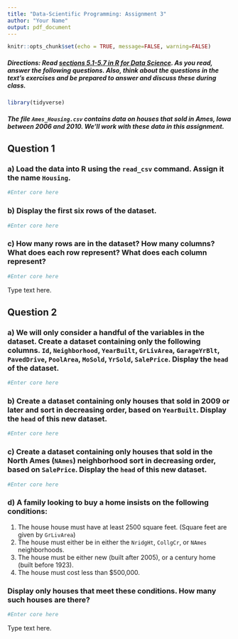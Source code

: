 ```yaml
---
title: "Data-Scientific Programming: Assignment 3"
author: "Your Name"
output: pdf_document
---
```


```r
knitr::opts_chunk$set(echo = TRUE, message=FALSE, warning=FALSE)
```


##### Directions: Read [sections 5.1-5.7 in R for Data Science](https://r4ds.had.co.nz/data-visualisation.html). As you read, answer the following questions. Also, think about the questions in the text's exercises and be prepared to answer and discuss these during class.


```r
library(tidyverse)
```


##### The file `Ames_Housing.csv` contains data on houses that sold in Ames, Iowa between 2006 and 2010. We'll work with these data in this assignment. 

## Question 1

### a) Load the data into R using the `read_csv` command. Assign it the name `Housing`. 

```r
#Enter core here
```


### b) Display the first six rows of the dataset. 

```r
#Enter core here
```


### c) How many rows are in the dataset? How many columns? What does each row represent? What does each column represent?

```r
#Enter core here
```

Type text here. 


## Question 2

### a) We will only consider a handful of the variables in the dataset. Create a dataset containing only the following columns. `Id`, `Neighborhood`, `YearBuilt`, `GrLivArea`, `GarageYrBlt`, `PavedDrive`, `PoolArea`, `MoSold`, `YrSold`, `SalePrice`. Display the `head` of the dataset. 

```r
#Enter core here
```

### b) Create a dataset containing only houses that sold in 2009 or later and sort in decreasing order, based on `YearBuilt`. Display the `head` of this new dataset. 

```r
#Enter core here
```


### c) Create a dataset containing only houses that sold in the North Ames (`NAmes`) neighborhood sort in decreasing order, based on `SalePrice`. Display the `head` of this new dataset. 

```r
#Enter core here
```


### d) A family looking to buy a home insists on the following conditions:
1. The house house must have at least 2500 square feet. (Square feet are given by `GrLivArea`)    
2. The house must either be in either the `NridgHt`, `CollgCr`, or `NAmes` neighborhoods.
3. The house must be either new (built after 2005), or a century home (built before 1923). 
4. The house must cost less than $500,000. 
 


### Display only houses that meet these conditions. How many such houses are there?

```r
#Enter core here
```

Type text here. 


